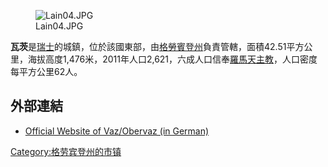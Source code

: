 [[Image:Lain04.JPG|right]]

'''瓦茨'''是[[瑞士|瑞士]]的城鎮，位於該國東部，由[[格勞賓登州|格勞賓登州]]負責管轄，面積42.51平方公里，海拔高度1,476米，2011年人口2,621，六成人口信奉[[羅馬天主教|羅馬天主教]]，人口密度每平方公里62人。

==外部連結==
*[http://www.vazobervaz.ch Official Website of Vaz/Obervaz (in German)] {{Wayback|url=http://www.vazobervaz.ch/ |date=20210126015615 }}

{{Authority control}}
{{Switzerland-geo-stub}}
[[Category:格劳宾登州的市镇|Category:格劳宾登州的市镇]]